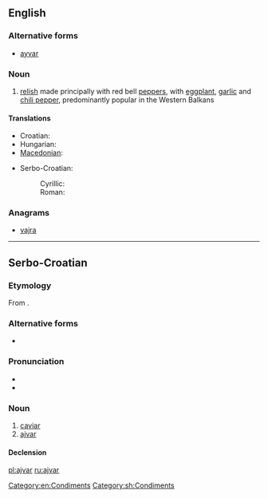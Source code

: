 ==English==
{{wikipedia}}

===Alternative forms===
* [[ayvar]]

===Noun===
{{en-noun|-}}

# [[relish]] made principally with red bell [[pepper]]s, with [[eggplant]], [[garlic]] and [[chili pepper]], predominantly popular in the Western Balkans

====Translations====
{{trans-top|a kind of relish}}
* Croatian: {{t-|hr|ajvar|m}}
* Hungarian: {{t-|hu|ajvár}}
* [[Macedonian]]: {{t-|mk|ајвар|m|tr=ájvar}}
{{trans-mid}}
* Serbo-Croatian:
*: Cyrillic: {{t-|sh|ајвар|m|alt=а̀јва̄р|sc=Cyrl}}
*: Roman: {{t-|sh|ajvar|m|alt=àjvār}}
{{trans-bottom}}

===Anagrams===
* [[vajra#English|vajra]]

[[Category:en:Condiments]]

----

==Serbo-Croatian==

===Etymology===
From {{etyl|ota|sh}} {{term|خاویار|tr=havyar|sc=ota-Arab|lang=ota}}.

===Alternative forms===
* {{l|sh|hajvar|hàjvār}}

===Pronunciation===
* {{IPA|/ǎjʋaːr/|lang=sh}}
* {{hyphenation|aj|var}}

===Noun===
{{sh-noun|g=m|head=àjvār|r|ајвар|а̀јва̄р}}

# [[caviar]]
# [[#English|ajvar]]

====Declension====
{{sh-decl-noun
|àjvār|ajvari
|ajvára|ajvara
|ajvaru|ajvarima
|ajvar|ajvare
|ajvaru|ajvari
|ajvaru|ajvarima
|ajvarom|ajvarima
}}

[[Category:sh:Condiments]]

[[pl:ajvar]]
[[ru:ajvar]]